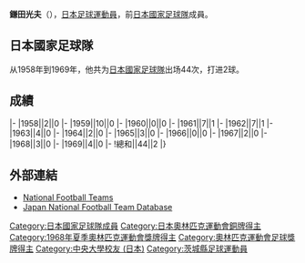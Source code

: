 {{Infobox football biography
|name=鎌田光夫
|image=
|fullname=鎌田光夫
|birth_date={{Birth date and age|1937|12|16}}
|cityofbirth=[[茨城縣|茨城縣]]
|countryofbirth=[[日本|日本]]
|height=1.77 m
|position=[[後衛_(足球)|後衛]]
|currentclub=
|years=1960-1974
|clubs=[[JEF聯市原·千葉|古河電工]]
|caps(goals)=
|nationalyears=1958-1969
|nationalteam=[[日本國家足球隊|日本]]
|nationalcaps(goals)=44 (2)
}}
'''鎌田光夫'''（{{Bd|1937年|12月16日||}}），[[日本|日本]][[足球|足球]][[運動員|運動員]]，前[[日本國家足球隊|日本國家足球隊]]成員。

==日本國家足球隊==
从1958年到1969年，他共为[[日本國家足球隊|日本國家足球隊]]出场44次，打进2球。

==成績==
{{Football player national team statistics|JPN}}
|-
|1958||2||0
|-
|1959||10||0
|-
|1960||0||0
|-
|1961||7||1
|-
|1962||7||1
|-
|1963||4||0
|-
|1964||2||0
|-
|1965||3||0
|-
|1966||0||0
|-
|1967||2||0
|-
|1968||3||0
|-
|1969||4||0
|-
!總和||44||2
|}

==外部連結==
{{Reflist}}
*[http://www.national-football-teams.com/v2/player.php?id=21226 National Football Teams]
*[https://web.archive.org/web/20160319090302/http://www.japannationalfootballteam.com/en/players/kamata_mitsuo.html Japan National Football Team Database]

{{1964年奥运会男子足球日本参赛名单}}
{{1968年奥运会男子足球日本参赛名单}}
{{Japan-sport-bio-stub}}
{{Soccer-player-stub}}
{{DEFAULTSORT:Kamata, Mitsuo}}
[[Category:日本國家足球隊成員|Category:日本國家足球隊成員]]
[[Category:日本奧林匹克運動會銅牌得主|Category:日本奧林匹克運動會銅牌得主]]
[[Category:1968年夏季奧林匹克運動會獎牌得主|Category:1968年夏季奧林匹克運動會獎牌得主]]
[[Category:奧林匹克運動會足球獎牌得主|Category:奧林匹克運動會足球獎牌得主]]
[[Category:中央大學校友_(日本)|Category:中央大學校友 (日本)]]
[[Category:茨城縣足球運動員|Category:茨城縣足球運動員]]